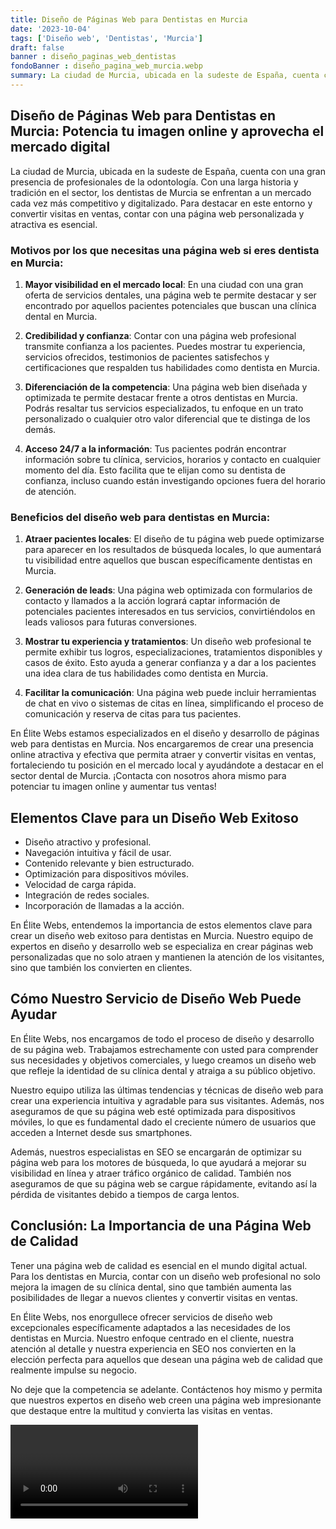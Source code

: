 ```yaml
---
title: Diseño de Páginas Web para Dentistas en Murcia
date: '2023-10-04'
tags: ['Diseño web', 'Dentistas', 'Murcia']
draft: false
banner : diseño_paginas_web_dentistas
fondoBanner : diseño_pagina_web_murcia.webp
summary: La ciudad de Murcia, ubicada en la sudeste de España, cuenta con una gran presencia de profesionales de la odontología. Con una larga historia y tradición en el sector, los dentistas de Murcia se enfrentan a un mercado cada vez más competitivo y digitalizado. Para destacar en este entorno y convertir visitas en ventas, contar con una página web personalizada y atractiva es esencial.
---
```


## Diseño de Páginas Web para Dentistas en Murcia: Potencia tu imagen online y aprovecha el mercado digital

La ciudad de Murcia, ubicada en la sudeste de España, cuenta con una gran presencia de profesionales de la odontología. Con una larga historia y tradición en el sector, los dentistas de Murcia se enfrentan a un mercado cada vez más competitivo y digitalizado. Para destacar en este entorno y convertir visitas en ventas, contar con una página web personalizada y atractiva es esencial.

### Motivos por los que necesitas una página web si eres dentista en Murcia:

1. **Mayor visibilidad en el mercado local**: En una ciudad con una gran oferta de servicios dentales, una página web te permite destacar y ser encontrado por aquellos pacientes potenciales que buscan una clínica dental en Murcia.

2. **Credibilidad y confianza**: Contar con una página web profesional transmite confianza a los pacientes. Puedes mostrar tu experiencia, servicios ofrecidos, testimonios de pacientes satisfechos y certificaciones que respalden tus habilidades como dentista en Murcia.

3. **Diferenciación de la competencia**: Una página web bien diseñada y optimizada te permite destacar frente a otros dentistas en Murcia. Podrás resaltar tus servicios especializados, tu enfoque en un trato personalizado o cualquier otro valor diferencial que te distinga de los demás.

4. **Acceso 24/7 a la información**: Tus pacientes podrán encontrar información sobre tu clínica, servicios, horarios y contacto en cualquier momento del día. Esto facilita que te elijan como su dentista de confianza, incluso cuando están investigando opciones fuera del horario de atención.

### Beneficios del diseño web para dentistas en Murcia:

1. **Atraer pacientes locales**: El diseño de tu página web puede optimizarse para aparecer en los resultados de búsqueda locales, lo que aumentará tu visibilidad entre aquellos que buscan específicamente dentistas en Murcia.

2. **Generación de leads**: Una página web optimizada con formularios de contacto y llamados a la acción logrará captar información de potenciales pacientes interesados en tus servicios, convirtiéndolos en leads valiosos para futuras conversiones.

3. **Mostrar tu experiencia y tratamientos**: Un diseño web profesional te permite exhibir tus logros, especializaciones, tratamientos disponibles y casos de éxito. Esto ayuda a generar confianza y a dar a los pacientes una idea clara de tus habilidades como dentista en Murcia.

4. **Facilitar la comunicación**: Una página web puede incluir herramientas de chat en vivo o sistemas de citas en línea, simplificando el proceso de comunicación y reserva de citas para tus pacientes.

En Élite Webs estamos especializados en el diseño y desarrollo de páginas web para dentistas en Murcia. Nos encargaremos de crear una presencia online atractiva y efectiva que permita atraer y convertir visitas en ventas, fortaleciendo tu posición en el mercado local y ayudándote a destacar en el sector dental de Murcia. ¡Contacta con nosotros ahora mismo para potenciar tu imagen online y aumentar tus ventas!

<GifSeo />

<Cta />

## Elementos Clave para un Diseño Web Exitoso

- Diseño atractivo y profesional.
- Navegación intuitiva y fácil de usar.
- Contenido relevante y bien estructurado.
- Optimización para dispositivos móviles.
- Velocidad de carga rápida.
- Integración de redes sociales.
- Incorporación de llamadas a la acción.

En Élite Webs, entendemos la importancia de estos elementos clave para crear un diseño web exitoso para dentistas en Murcia. Nuestro equipo de expertos en diseño y desarrollo web se especializa en crear páginas web personalizadas que no solo atraen y mantienen la atención de los visitantes, sino que también los convierten en clientes.

## Cómo Nuestro Servicio de Diseño Web Puede Ayudar

En Élite Webs, nos encargamos de todo el proceso de diseño y desarrollo de su página web. Trabajamos estrechamente con usted para comprender sus necesidades y objetivos comerciales, y luego creamos un diseño web que refleje la identidad de su clínica dental y atraiga a su público objetivo.

Nuestro equipo utiliza las últimas tendencias y técnicas de diseño web para crear una experiencia intuitiva y agradable para sus visitantes. Además, nos aseguramos de que su página web esté optimizada para dispositivos móviles, lo que es fundamental dado el creciente número de usuarios que acceden a Internet desde sus smartphones.

Además, nuestros especialistas en SEO se encargarán de optimizar su página web para los motores de búsqueda, lo que ayudará a mejorar su visibilidad en línea y atraer tráfico orgánico de calidad. También nos aseguramos de que su página web se cargue rápidamente, evitando así la pérdida de visitantes debido a tiempos de carga lentos.

## Conclusión: La Importancia de una Página Web de Calidad

Tener una página web de calidad es esencial en el mundo digital actual. Para los dentistas en Murcia, contar con un diseño web profesional no solo mejora la imagen de su clínica dental, sino que también aumenta las posibilidades de llegar a nuevos clientes y convertir visitas en ventas.

En Élite Webs, nos enorgullece ofrecer servicios de diseño web excepcionales específicamente adaptados a las necesidades de los dentistas en Murcia. Nuestro enfoque centrado en el cliente, nuestra atención al detalle y nuestra experiencia en SEO nos convierten en la elección perfecta para aquellos que desean una página web de calidad que realmente impulse su negocio.

No deje que la competencia se adelante. Contáctenos hoy mismo y permita que nuestros expertos en diseño web creen una página web impresionante que destaque entre la multitud y convierta las visitas en ventas.

<Video />

<CtaBot job='Dentistas' city='Murcia'/>

<Gmaps query='Murcia+españa+maps' />
